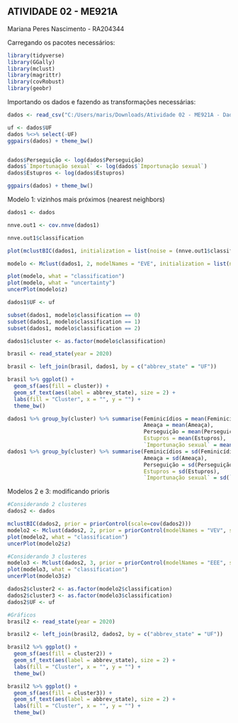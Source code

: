 ## ATIVIDADE 02 - ME921A
Mariana Peres Nascimento - RA204344

Carregando os pacotes necessários:
```{r}
library(tidyverse)
library(GGally)
library(mclust)
library(magrittr)
library(covRobust)
library(geobr)
```


Importando os dados e fazendo as transformações necessárias:
```{r}
dados <- read_csv("C:/Users/maris/Downloads/Atividade 02 - ME921A - Dados.csv")

uf <- dados$UF
dados %<>% select(-UF)
ggpairs(dados) + theme_bw()


dados$Perseguição <- log(dados$Perseguição)
dados$`Importunação sexual` <- log(dados$`Importunação sexual`)
dados$Estupros <- log(dados$Estupros)

ggpairs(dados) + theme_bw()
```

Modelo 1: vizinhos mais próximos (nearest neighbors)
```{r}
dados1 <- dados

nnve.out1 <- cov.nnve(dados1)

nnve.out1$classification

plot(mclustBIC(dados1, initialization = list(noise = (nnve.out1$classification == 0))), xlab = "Número de clusteres")

modelo <- Mclust(dados1, 2, modelNames = "EVE", initialization = list(noise = (nnve.out1$classification == 0)))

plot(modelo, what = "classification")
plot(modelo, what = "uncertainty")
uncerPlot(modelo$z)

dados1$UF <- uf

subset(dados1, modelo$classification == 0)
subset(dados1, modelo$classification == 1)
subset(dados1, modelo$classification == 2)

dados1$cluster <- as.factor(modelo$classification)

brasil <- read_state(year = 2020)

brasil <- left_join(brasil, dados1, by = c("abbrev_state" = "UF"))

brasil %>% ggplot() +
  geom_sf(aes(fill = cluster)) +
  geom_sf_text(aes(label = abbrev_state), size = 2) +
  labs(fill = "Cluster", x = "", y = "") +
  theme_bw()

dados1 %>% group_by(cluster) %>% summarise(Feminicídios = mean(Feminicídios),
                                           Ameaça = mean(Ameaça),
                                           Perseguição = mean(Perseguição),
                                           Estupros = mean(Estupros),
                                           `Importunação sexual` = mean(`Importunação sexual`))
dados1 %>% group_by(cluster) %>% summarise(Feminicídios = sd(Feminicídios),
                                           Ameaça = sd(Ameaça),
                                           Perseguição = sd(Perseguição),
                                           Estupros = sd(Estupros),
                                           `Importunação sexual` = sd(`Importunação sexual`))
```

Modelos 2 e 3: modificando prioris
```{r}
#Considerando 2 clusteres
dados2 <- dados

mclustBIC(dados2, prior = priorControl(scale=cov(dados2)))
modelo2 <- Mclust(dados2, 2, prior = priorControl(modelNames = "VEV", scale = cov(dados2)))
plot(modelo2, what = "classification")
uncerPlot(modelo2$z)

#Considerando 3 clusteres
modelo3 <- Mclust(dados2, 3, prior = priorControl(modelNames = "EEE", scale = cov(dados)))
plot(modelo3, what = "classification")
uncerPlot(modelo3$z)

dados2$cluster2 <- as.factor(modelo2$classification)
dados2$cluster3 <- as.factor(modelo3$classification)
dados2$UF <- uf

#Gráficos
brasil2 <- read_state(year = 2020)

brasil2 <- left_join(brasil2, dados2, by = c("abbrev_state" = "UF"))

brasil2 %>% ggplot() +
  geom_sf(aes(fill = cluster2)) +
  geom_sf_text(aes(label = abbrev_state), size = 2) +
  labs(fill = "Cluster", x = "", y = "") +
  theme_bw()

brasil2 %>% ggplot() +
  geom_sf(aes(fill = cluster3)) +
  geom_sf_text(aes(label = abbrev_state), size = 2) +
  labs(fill = "Cluster", x = "", y = "") +
  theme_bw()
```



